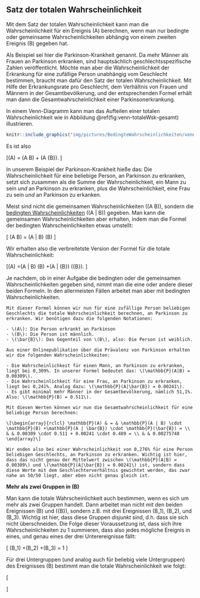 ## Satz der totalen Wahrscheinlichkeit {#sec-totale-wsk}

Mit dem Satz der totalen Wahrscheinlichkeit kann man die Wahrscheinlichkeit für ein Ereignis \(A\) berechnen, wenn man nur bedingte oder gemeinsame Wahrscheinlichkeiten abhängig von einem zweiten Ereignis \(B\) gegeben hat.

Als Beispiel sei hier die Parkinson-Krankheit genannt. Da mehr Männer als Frauen an Parkinson erkranken, sind hauptsächlich geschlechtsspezifische Zahlen veröffentlicht. Möchte man aber die Wahrscheinlichkeit der Erkrankung für eine zufällige Person unabhängig vom Geschlecht bestimmen, braucht man dafür den Satz der totalen Wahrscheinlichkeit. Mit Hilfe der Erkrankungsrate pro Geschlecht, dem Verhältnis von Frauen und Männern in der Gesamtbevölkerung, und der entsprechenden Formel erhält man dann die Gesamtwahrscheinlichkeit einer Parkinsonerkrankung.

In einem Venn-Diagramm kann man das Aufteilen einer totalen Wahrscheinlichkeit wie in Abbildung \@ref(fig:venn-totaleWsk-gesamt) illustrieren.

```r
knitr::include_graphics("img/pictures/BedingteWahrscheinlichkeiten/venn_totaleWsk_gesamt.png")
```

Es ist also

\[\mathbb{P}(A) = \mathbb{P}(A \cap B) + \mathbb{P}(A \cap \bar{B}). \]

In unserem Beispiel der Parkinson-Krankheit hieße das: Die Wahrscheinlichkeit für eine beliebige Person, an Parkinson zu erkranken, setzt sich zusammen als die Summe der Wahrscheinlichkeit, ein Mann zu sein *und* an Parkinson zu erkranken, plus die Wahrscheinlichkeit, eine Frau zu sein *und* an Parkinson zu erkanken.

Meist sind nicht die gemeinsamen Wahrscheinlichkeiten \(\mathbb{P}(A \cap B)\), sondern die [bedingten Wahrscheinlichkeiten](#sec-bedingte-wsk) \(\mathbb{P}(A | B)\) gegeben. Man kann die gemeinsamen Wahrscheinlichkeiten aber erhalten, indem man die Formel der bedingten Wahrscheinlichkeiten etwas umstellt:

\[ \mathbb{P}(A \cap B) = \mathbb{P}(A | B) \cdot \mathbb{P}(B) \]

Wir erhalten also die verbreitetste Version der Formel für die totale Wahrscheinlichkeit:

\[\mathbb{P}(A) =\mathbb{P}(A | B) \cdot \mathbb{P}(B) +\mathbb{P}(A | \bar{B}) \cdot \mathbb{P}(\bar{B}). \]

Je nachdem, ob in einer Aufgabe die bedingten oder die gemeinsamen Wahrscheinlichkeiten gegeben sind, nimmt man die eine oder andere dieser beiden Formeln. In den allermeisten Fällen arbeitet man aber mit bedingten Wahrscheinlichkeiten.

```exercise
Mit dieser Formel können wir nun für eine zufällige Person beliebigen Geschlechts die totale Wahrscheinlichkeit berechnen, an Parkinson zu erkranken. Wir benötigen dazu die folgenden Notationen:

- \(A\): Die Person erkrankt an Parkinson
- \(B\): Die Person ist männlich.
- \(\bar{B}\): Das Gegenteil von \(B\), also: Die Person ist weiblich.

Aus einer Onlinepublikation über die Prävalenz von Parkinson erhalten wir die folgenden Wahrscheinlichkeiten:

- Die Wahrscheinlichkeit für einen Mann, an Parkinson zu erkranken, liegt bei 0,309%. In unserer Formel bedeutet das: \(\mathbb{P}(A|B) = 0.00309\).
- Die Wahrscheinlichkeit für eine Frau, an Parkinson zu erkranken, liegt bei 0,241%. Analog dazu: \(\mathbb{P}(A|\bar{B}) = 0.00241\).
- Es gibt minimal mehr Männer in der Gesamtbevölkerung, nämlich 51,1%. Also: \(\mathbb{P}(B) = 0.511\).

```

```solution
Mit diesen Werten können wir nun die Gesamtwahrscheinlichkeit für eine beliebige Person berechnen:

\[\begin{array}{rclcl} \mathbb{P}(A) & = & \mathbb{P}(A | B) \cdot \mathbb{P}(B) +\mathbb{P}(A | \bar{B}) \cdot \mathbb{P}(\bar{B}) = \\ & & 0.00309 \cdot 0.511 + 0.00241 \cdot 0.489 = \\ & & 0.00275748 \end{array}\]

Wir enden also bei einer Wahrscheinlichkeit von 0,276% für eine Person beliebigen Geschlechts, an Parkinson zu erkranken. Wichtig ist hier, dass das nicht genau der Mittelwert zwischen \(\mathbb{P}(A|B) = 0.00309\) und \(\mathbb{P}(A|\bar{B}) = 0.00241\) ist, sondern dass diese Werte mit dem Geschlechterverhältnis gewichtet werden, das zwar nahe an 50/50 liegt, aber eben nicht genau gleich ist.
```


**Mehr als zwei Gruppen in \(B\)**

Man kann die totale Wahrscheinlichkeit auch bestimmen, wenn es sich um mehr als zwei Gruppen handelt. Dann arbeitet man nicht mit den beiden Ereignissen \(B\) und \(\bar{B}\), sondern z.B. mit drei Ereignissen \(B_1\), \(B_2\), und \(B_3\). Wichtig ist hier, dass diese Gruppen *disjunkt* sind, d.h. dass sie sich nicht überschneiden. Die Folge dieser Voraussetzung ist, dass sich ihre Wahrscheinlichkeiten zu 1 summieren, dass also jedes mögliche Ereignis in eines, und genau eines der drei Unterereignisse fällt:

\[ \mathbb{P}(B_1) +\mathbb{P}(B_2) +\mathbb{P}(B_3) = 1 \]

Für drei Untergruppen (und analog auch für beliebig viele Untergruppen) des Ereignisses \(B\) bestimmt man die totale Wahrscheinlichkeit wie folgt:

\[ \begin{array}{rclcl} \mathbb{P}(A) & = & \mathbb{P}(A|B_1)\cdot \mathbb{P}(B_1) + \\ & &\mathbb{P}(A|B_2)\cdot \mathbb{P}(B_2) + \\ & &\mathbb{P}(A|B_3)\cdot \mathbb{P}(B_3) \end{array} \]
